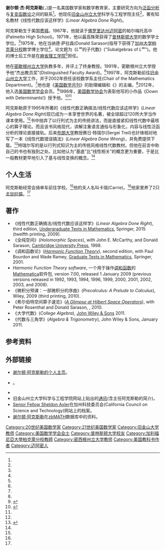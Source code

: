 '''谢尔顿·杰·阿克斯勒'''({{lang-en|'''Sheldon Jay Axler'''}}，{{bd|1949年|11月6日||catIdx=A}})是一名美国数学家和数学教育家，主要研究方向为[[泛函分析|泛函分析]]与[[复变函数论|复变函数论]]之间的联系<ref name="sfsu.edu"/>。他现任[[旧金山州立大学|旧金山州立大学]]科学与工程学院主任<ref name="sfsu.edu"/>，著有知名教材《线性代数应该这样学》(''Linear Algebra Done Right'')。

阿克斯勒生于美国[[费城|费城]]。1967年，他就读于[[佛罗里达州|佛罗里达州]][[迈阿密|迈阿密]]的帕尔梅托高中(Palmetto High School)。1971年，他以最高殊荣获得了[[普林斯顿大学|普林斯顿大学]]的数学学士学位。<ref name="sfsu.edu"/>1975年，他在当纳德·萨拉森(Donald Sarason)指导下获得了[[加州大学柏克莱分校|加州大学柏克莱分校]]数学博士学位<ref name="sfsu.edu"/>，论文题为《''L''<sup>∞</sup>的子代数》("Subalgebras of ''L''<sup>∞</sup>")。他的博士后工作是在[[麻省理工学院|麻省理工学院]]<ref name="sfsu.edu"/>担任{{link-en|门罗导师|C.L.E. Moore Instructor}}。

他在[[密歇根州立大学|密歇根州立大学]]执教多年，并评上了终身教授。1991年，密歇根州立大学授予他“杰出教员奖”(Distinguished Faculty Award)。<ref name="sfsu.edu"/>1997年，阿克斯勒前往[[旧金山州立大学|旧金山州立大学]]工作，并于2002年担任该校数学系主任(Chair of the Mathematics Department)。<ref name="sfsu.edu"/>他也是《[[美国数学月刊|美国数学月刊]]》的助理编辑和《{{link-en|数学通讯者|The Mathematical Intelligencer}}》的主编。<ref name="sfsu.edu"/>2012年，他入选[[美国数学学会|美国数学学会]]会员。<ref>{{Cite web |url= http://www.ams.org/profession/fellows-list |title= List of Fellows of the American Mathematical Society |trans_title= 美国数学学会会员列表 |author=  |date=  |publisher= [[美国数学学会|美国数学学会]] |language= en |accessdate= 2012-11-03 |quote=  |archive-date= 2019-04-22 |archive-url= https://web.archive.org/web/20190422023001/http://www.ams.org/profession/fellows-list |dead-url= no }}</ref>1996年，[[美国数学协会|美国数学协会]]为表彰他写的小作品《Down with Determinants!》授予他{{link-en|莱斯特·佛特奖金|Lester R. Ford Award}}。<ref>{{cite journal |author=Axler, Sheldon |title=Down with determinants! |journal=Amer. Math. Monthly |volume=102 |year=1995 |pages=139–154 |url=http://www.maa.org/programs/maa-awards/writing-awards/down-with-determinants |doi=10.2307/2975348 |language=en |access-date=2016-01-02 |archive-date=2016-01-06 |archive-url=https://web.archive.org/web/20160106025622/http://www.maa.org/programs/maa-awards/writing-awards/down-with-determinants |dead-url=no }}</ref><ref name="sfsu.edu"/>

阿克斯勒原于1995年所著的《线性代数正确搞法/线性代数应该这样学》(''Linear Algebra Done Right'')现已成为一本享誉世界的名著，被全球超过120所大学当作课本使用。<ref name="sfsu.edu"/>书中抛弃了以行列式为主的传统讲法，而是直接紧扣线性代数中最核心的算子理论。而且该书风格现代，讲解注重语言通俗与形象化，内容与线性泛函分析的理论直接接轨。后来[[布朗大学|布朗大学]]教授赛日·特瑞尔(Sergei Treil)也针锋相对地写了一本《线性代数错误搞法》(''Linear Algebra Done Wrong'')，并免费提供下载。<ref name="Done_Wrong">{{Cite web |url= |title= Linear Algebra Done Wrong - A textbook for an honors linear algebra course |accessdate=2016-01-02 |author= Sergei Treil |coauthors= |date= 2004年 |format= |work= |publisher= [[布朗大学|布朗大学]]数学系 |pages= |language= en |doi= |archiveurl= |archivedate= |quote= }}</ref>特瑞尔写的是以行列式知识为主的传统风格线性代数教材。但他在前言中称自己的书也有独到之处。比如他认为“基底”比“线性相关”的概念更为重要，于是比一般教材更早地引入了基与线性变换的概念。<ref name="Done_Wrong"/>

== 个人生活 ==

阿克斯勒经常会骑单车前往学校。<ref name="sfsu.edu"/>他的夫人名叫卡瑞(Carrie)。<ref name="sfsu.edu"/>他家里养了2只[[孟加拉猫|孟加拉猫]]。<ref name="sfsu.edu"/>

== 著作 ==
* 《线性代数正确搞法/线性代数应该这样学》(''Linear Algebra Done Right''), third edition, [[数学大学生教材|Undergraduate Texts in Mathematics]], Springer, 2015 (twelfth printing, 2009).
* 《全纯空间》(''Holomorphic Spaces''), with John E. McCarthy, and Donald Sarason, [[剑桥大学出版社|Cambridge University Press]], 1998.
* 《调和函数论》(''[http://books.google.com/books/about/Harmonic_Function_Theory.html?id=wATLzBfup-wC Harmonic Function Theory]{{Wayback|url=http://books.google.com/books/about/Harmonic_Function_Theory.html?id=wATLzBfup-wC |date=20170102074326 }}''), second edition, with Paul Bourdon and Wade Ramey, [[数学研究生教材|Graduate Texts in Mathematics]], Springer, 2001.
* ''Harmonic Function Theory software'', 一个用于操作[[调和函数|调和函数]]的[[Mathematica|Mathematica]]软件包, version 7.00, released 1 January 2009 (previous versions released in 1992, 1993, 1994, 1996, 1999, 2000, 2001, 2002, 2003, and 2008).
* 《微积分预课：一部微积分的序曲》(''Precalculus: A Prelude to Calculus''), Wiley, 2009 (third printing, 2010).
* 《希尔伯特空间算子速览》(''[http://books.google.com/books/about/A_Glimpse_at_Hilbert_Space_Operators.html?id=8rcv8Od38McC A Glimpse at Hilbert Space Operators]{{Wayback|url=http://books.google.com/books/about/A_Glimpse_at_Hilbert_Space_Operators.html?id=8rcv8Od38McC |date=20161115162633 }}''), with Peter Rosenthal and Donald Sarason, {{link-en|桦树屋|Birkhäuser|Birkhäuser}}, 2010.
* 《大学代数》(''College Algebra''), [[约翰威立|John Wiley & Sons]] 2011.
* 《代数与三角学》(''Algebra & Trigonometry''), John Wiley & Sons, January 2011.

== 参考资料 ==
{{reflist|colwidth=30em|refs=

<ref name="sfsu.edu">{{Cite web |url= http://www.sfsu.edu/~science/newsletters/spring2002.pdf |title= A New Dean of the College of Science and ngineering |accessdate= 2016-01-02 |author=  |last=  |first=  |authorlink=  |coauthors=  |date=  |format= pdf |work=  |publisher= [[旧金山州立大学|旧金山州立大学]]科学与工程学院 |pages=  |language= en |doi=  |quote= "Sheldon Axler became Dean of the College of Science and Engineering at SFSU in January 2002... Sheldon received an AB degree with highest honors from Princeton University in 1971 and a PhD in Mathematics from UC Berkeley in 1975. He held a postdoctoral position at MIT before joining the faculty of Michigan State University. In 1991 Sheldon received the Distinguished Faculty Award from Michigan State University. Sheldon has also held visiting or sabbatical positions at Indiana University, the Mathematical Sciences Research Institute, and UC Berkeley. In 1997 Sheldon was hired as Chair of the Mathematics Department at SFSU, a position he held until becoming Dean. Sheldon’s paper <Down with Determinants! > received the Lester Ford Award for expository writing from the Mathematical Association of America in 1996. That paper proposed a radical revision of linear algebra based upon simpler, cleaner proofs that avoid determinants. These ideas formed the basis for Sheldon's book <Linear Algebra Done Right>, which has been adopted as a textbook at over 125 universities and colleges, including eight CSU campuses, four UC campuses, and five Big Ten campuses. Sheldon's research focuses on the connection between functional analysis and complex analysis... Sheldon has served as Associate Editor of the American Mathematical Monthly and as Editor-in-Chief of the Mathematical Intelligencer. Currently he serves on the Editorial Board for the main series of mathematics textbooks published by Springer... Sheldon bicycles to SFSU most days from the West Portal section of San Francisco, where he shares his home with two Bengal cats and his partner Carrie. Sheldon can occasionally be seen running around SFSU's track or to the top of Twin Peaks" |archive-date= 2015-12-20 |archive-url= https://web.archive.org/web/20151220152431/http://www.sfsu.edu/~science/newsletters/spring2002.pdf |dead-url= no }}</ref>

}}

== 外部链接 ==
* [http://www.axler.net/ 谢尔顿·阿克斯勒的个人主页]{{Wayback|url=http://www.axler.net/ |date=20160109114443 }}。
* {{twitter|axlerlinear}}。
* {{MathGenealogy |id=15605}}
* 旧金山州立大学科学与工程学院网站上贴出的[http://www.sfsu.edu/~science/newsletters/spring2002.pdf 通讯]{{Wayback|url=http://www.sfsu.edu/~science/newsletters/spring2002.pdf |date=20151220152431 }}(含主任阿克斯勒的简介)。
* [http://www.ccst.us/ccstinfo/fellows/bios/axler.php Senior Fellow Sheldon Axler]{{Wayback|url=http://www.ccst.us/ccstinfo/fellows/bios/axler.php |date=20160304033143 }}在加州科技委员会(California Council on Science and Technology)网站上的档案。
* [https://zbmath.org/authors/?q=ai:axler.sheldon 谢尔顿·阿克斯勒]{{Wayback|url=https://zbmath.org/authors/?q=ai:axler.sheldon |date=20160304050510 }}在[[Zentralblatt_MATH|zbMATH]]数据库中的资料。
{{Authority control}}
{{DEFAULTSORT:Axler, Sheldon}}
[[Category:20世纪美国数学家|Category:20世纪美国数学家]]
[[Category:21世纪美国数学家|Category:21世纪美国数学家]]
[[Category:旧金山大学教师|Category:旧金山大学教师]]
[[Category:美国数学学会会士|Category:美国数学学会会士]]
[[Category:普林斯顿大学校友|Category:普林斯顿大学校友]]
[[Category:加利福尼亞大學柏克萊分校教師|Category:加利福尼亞大學柏克萊分校教師]]
[[Category:密西根州立大学教师|Category:密西根州立大学教师]]
[[Category:美国教科书作者|Category:美国教科书作者]]
[[Category:迈阿密人|Category:迈阿密人]]